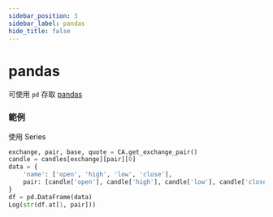 ```yaml
---
sidebar_position: 3
sidebar_label: pandas
hide_title: false
---
```



# pandas

可使用 `pd` 存取 [pandas](https://pandas.pydata.org)

### 範例

使用 Series

```python
exchange, pair, base, quote = CA.get_exchange_pair()
candle = candles[exchange][pair][0]
data = {
    'name': ['open', 'high', 'low', 'close'],
    pair: [candle['open'], candle['high'], candle['low'], candle['close']],
}
df = pd.DataFrame(data)
Log(str(df.at[1, pair]))
```
